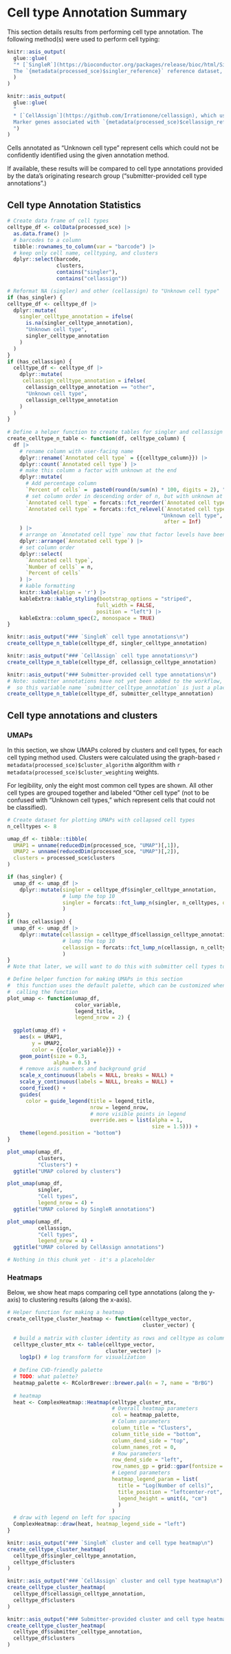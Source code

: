 # Cell type Annotation Summary

This section details results from performing cell type annotation.
The following method(s) were used to perform cell typing:

<!-- Background depends on which cell type methods were used -->

```r
knitr::asis_output(
  glue::glue(
  "* [`SingleR`](https://bioconductor.org/packages/release/bioc/html/SingleR.html), which uses a reference-based approach.
  The `{metadata(processed_sce)$singler_reference}` reference dataset, obtained from the [`celldex` package](http://bioconductor.org/packages/release/data/experiment/html/celldex.html) package, was used for cell typing."
  )
)
```


```r
knitr::asis_output(
  glue::glue(
  "
  * [`CellAssign`](https://github.com/Irrationone/cellassign), which uses a marker-gene based approach.
  Marker genes associated with `{metadata(processed_sce)$cellassign_reference}` tissue were obtained from [PanglaoDB](https://panglaodb.se/).
  ")
)
```


Cells annotated as "Unknown cell type" represent cells which could not be confidently identified using the given annotation method. 

If available, these results will be compared to cell type annotations provided by the data's originating research group ("submitter-provided cell type annotations".)

## Cell type Annotation Statistics

```r
# Create data frame of cell types
celltype_df <- colData(processed_sce) |>
  as.data.frame() |>
  # barcodes to a column
  tibble::rownames_to_column(var = "barcode") |>
  # keep only cell name, celltyping, and clusters
  dplyr::select(barcode, 
                clusters,
                contains("singler"),
                contains("cellassign"))

# Reformat NA (singler) and other (cellassign) to "Unknown cell type"
if (has_singler) {
celltype_df <- celltype_df |>
  dplyr::mutate(
    singler_celltype_annotation = ifelse(
      is.na(singler_celltype_annotation),
      "Unknown cell type", 
      singler_celltype_annotation
    )
  )
}
if (has_cellassign) {
  celltype_df <- celltype_df |>
    dplyr::mutate(
     cellassign_celltype_annotation = ifelse(
      cellassign_celltype_annotation == "other",
      "Unknown cell type", 
      cellassign_celltype_annotation
    )
  )
}
    
# Define a helper function to create tables for singler and cellassign annotations
create_celltype_n_table <- function(df, celltype_column) {
  df |>
    # rename column with user-facing name 
    dplyr::rename(`Annotated cell type` = {{celltype_column}}) |>
    dplyr::count(`Annotated cell type`) |>
    # make this column a factor with unknown at the end
    dplyr::mutate(
      # Add percentage column
      `Percent of cells` =  paste0(round(n/sum(n) * 100, digits = 2), "%"),
      # set column order in descending order of n, but with unknown at the end
      `Annotated cell type` = forcats::fct_reorder(`Annotated cell type`, n, .desc=TRUE),
      `Annotated cell type` = forcats::fct_relevel(`Annotated cell type`, 
                                                  "Unknown cell type", 
                                                   after = Inf)
    ) |>
    # arrange on `Annotated cell type` now that factor levels have been specified
    dplyr::arrange(`Annotated cell type`) |>
    # set column order
    dplyr::select(
      `Annotated cell type`,
      `Number of cells` = n,
      `Percent of cells`
    ) |>
    # kable formatting
    knitr::kable(align = 'r') |>
    kableExtra::kable_styling(bootstrap_options = "striped",
                             full_width = FALSE,
                             position = "left") |>
    kableExtra::column_spec(2, monospace = TRUE)
}
```



```r
knitr::asis_output("### `SingleR` cell type annotations\n")
create_celltype_n_table(celltype_df, singler_celltype_annotation)
```

```r
knitr::asis_output("### `CellAssign` cell type annotations\n")
create_celltype_n_table(celltype_df, cellassign_celltype_annotation)
```

```r
knitr::asis_output("### Submitter-provided cell type annotations\n")
# Note: submitter annotations have not yet been added to the workflow, 
#  so this variable name `submitter_celltype_annotation` is just a placeholder
create_celltype_n_table(celltype_df, submitter_celltype_annotation)
```





## Cell type annotations and clusters


### UMAPs

In this section, we show UMAPs colored by clusters and cell types, for each cell typing method used.
Clusters were calculated using the graph-based `r metadata(processed_sce)$cluster_algorithm` algorithm with `r metadata(processed_sce)$cluster_weighting` weights.

For legibility, only the eight most common cell types are shown.
All other cell types are grouped together and labeled "Other cell type" (not to be confused with "Unknown cell types," which represent cells that could not be classified).


```r
# Create dataset for plotting UMAPs with collapsed cell types
n_celltypes <- 8

umap_df <- tibble::tibble(
  UMAP1 = unname(reducedDim(processed_sce, "UMAP")[,1]),
  UMAP2 = unname(reducedDim(processed_sce, "UMAP")[,2]),
  clusters = processed_sce$clusters
)

if (has_singler) {
  umap_df <- umap_df |>
    dplyr::mutate(singler = celltype_df$singler_celltype_annotation,
                  # lump the top 10
                  singler = forcats::fct_lump_n(singler, n_celltypes, other_level = "Other cell type")
                  )
}
if (has_cellassign) {
  umap_df <- umap_df |>
    dplyr::mutate(cellassign = celltype_df$cellassign_celltype_annotation,
                  # lump the top 10
                  cellassign = forcats::fct_lump_n(cellassign, n_celltypes, other_level = "Other cell type")
                  )
}
# Note that later, we will want to do this with submitter cell types too, if present.
```


```r
# Define helper function for making UMAPs in this section
#  this function uses the default palette, which can be customized when
#  calling the function
plot_umap <- function(umap_df, 
                      color_variable,
                      legend_title, 
                      legend_nrow = 2) {
  
  ggplot(umap_df) + 
    aes(x = UMAP1, 
        y = UMAP2, 
        color = {{color_variable}}) + 
    geom_point(size = 0.3,
               alpha = 0.5) + 
    # remove axis numbers and background grid
    scale_x_continuous(labels = NULL, breaks = NULL) + 
    scale_y_continuous(labels = NULL, breaks = NULL) + 
    coord_fixed() + 
    guides(
      color = guide_legend(title = legend_title, 
                           nrow = legend_nrow,
                           # more visible points in legend
                           override.aes = list(alpha = 1,
                                               size = 1.5))) + 
    theme(legend.position = "bottom")
}
```

<!-- First UMAP: clusters --> 
```r
plot_umap(umap_df, 
          clusters,
          "Clusters") +
  ggtitle("UMAP colored by clusters")
```

<!-- Now, UMAPs of cell types, where present -->

```r
plot_umap(umap_df, 
          singler,
          "Cell types",
          legend_nrow = 4) +
  ggtitle("UMAP colored by SingleR annotations")
```


```r
plot_umap(umap_df, 
          cellassign,
          "Cell types",
          legend_nrow = 4) +
  ggtitle("UMAP colored by CellAssign annotations")
```


```r
# Nothing in this chunk yet - it's a placeholder
```

### Heatmaps

Below, we show heat maps comparing cell type annotations (along the y-axis) to clustering results (along the x-axis).

```r
# Helper function for making a heatmap
create_celltype_cluster_heatmap <- function(celltype_vector,
                                            cluster_vector) {
  
  # build a matrix with cluster identity as rows and celltype as columns
  celltype_cluster_mtx <- table(celltype_vector,
                                cluster_vector) |> 
    log1p() # log transform for visualization
    
  # Define CVD-friendly palette 
  # TODO: what palette? 
  heatmap_palette <- RColorBrewer::brewer.pal(n = 7, name = "BrBG")
  
  # heatmap
  heat <- ComplexHeatmap::Heatmap(celltype_cluster_mtx,
                                  # Overall heatmap parameters
                                  col = heatmap_palette,
                                  # Column parameters
                                  column_title = "Clusters",
                                  column_title_side = "bottom", 
                                  column_dend_side = "top",
                                  column_names_rot = 0,
                                  # Row parameters
                                  row_dend_side = "left",
                                  row_names_gp = grid::gpar(fontsize = 8),
                                  # Legend parameters
                                  heatmap_legend_param = list(
                                    title = "Log(Number of cells)",
                                    title_position = "leftcenter-rot",
                                    legend_height = unit(4, "cm")
                                    )
                                  )
  # draw with legend on left for spacing
  ComplexHeatmap::draw(heat, heatmap_legend_side = "left")
}
```


```r
knitr::asis_output("### `SingleR` cluster and cell type heatmap\n")
create_celltype_cluster_heatmap(
  celltype_df$singler_celltype_annotation, 
  celltype_df$clusters
)
```

```r
knitr::asis_output("### `CellAssign` cluster and cell type heatmap\n")
create_celltype_cluster_heatmap(
  celltype_df$cellassign_celltype_annotation, 
  celltype_df$clusters
)
```

```r
knitr::asis_output("### Submitter-provided cluster and cell type heatmap\n")
create_celltype_cluster_heatmap(
  celltype_df$submitter_celltype_annotation, 
  celltype_df$clusters
)
```
